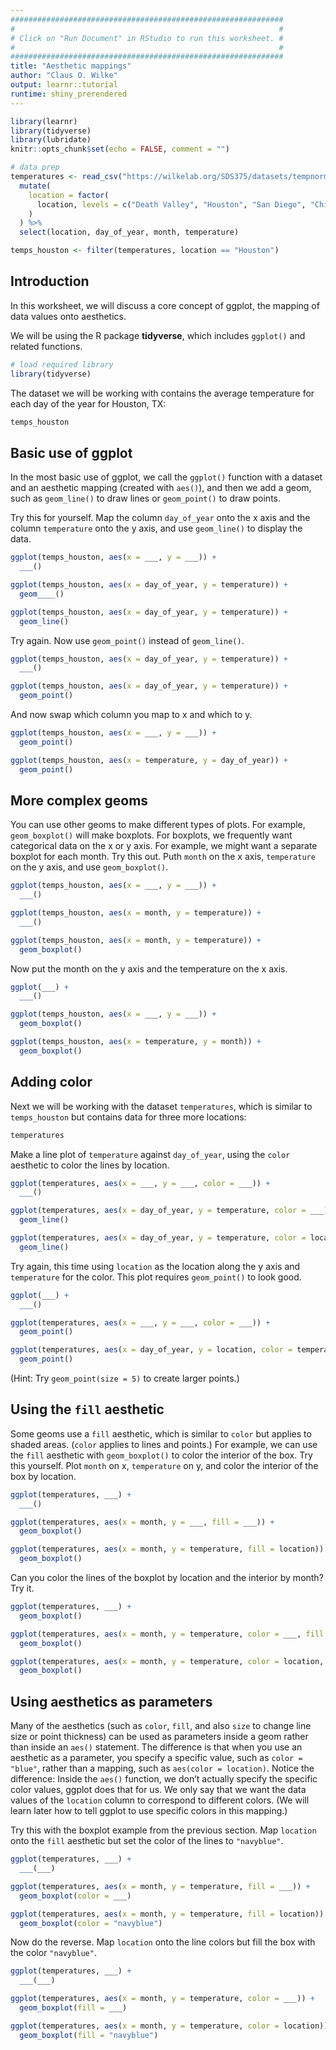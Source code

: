 ```yaml
---
#############################################################
#                                                           #
# Click on "Run Document" in RStudio to run this worksheet. #
#                                                           #
#############################################################
title: "Aesthetic mappings"
author: "Claus O. Wilke"
output: learnr::tutorial
runtime: shiny_prerendered
---
```


```r
library(learnr)
library(tidyverse)
library(lubridate)
knitr::opts_chunk$set(echo = FALSE, comment = "")

# data prep
temperatures <- read_csv("https://wilkelab.org/SDS375/datasets/tempnormals.csv") %>%
  mutate(
    location = factor(
      location, levels = c("Death Valley", "Houston", "San Diego", "Chicago")
    )
  ) %>%
  select(location, day_of_year, month, temperature)

temps_houston <- filter(temperatures, location == "Houston")
```

## Introduction

In this worksheet, we will discuss a core concept of ggplot, the mapping of data values onto aesthetics.

We will be using the R package **tidyverse**, which includes `ggplot()` and related functions.

```r
# load required library
library(tidyverse)
```

The dataset we will be working with contains the average temperature for each day of the year for Houston, TX:
```r
temps_houston
```

## Basic use of ggplot

In the most basic use of ggplot, we call the `ggplot()` function with a dataset and an aesthetic mapping (created with `aes()`), and then we add a geom, such as `geom_line()` to draw lines or `geom_point()` to draw points.

Try this for yourself. Map the column `day_of_year` onto the x axis and the column `temperature` onto the y axis, and use `geom_line()` to display the data.

```r
ggplot(temps_houston, aes(x = ___, y = ___)) +
  ___()
```

```r
ggplot(temps_houston, aes(x = day_of_year, y = temperature)) +
  geom____()
```

```r
ggplot(temps_houston, aes(x = day_of_year, y = temperature)) +
  geom_line()
```

Try again. Now use `geom_point()` instead of `geom_line()`.

```r
ggplot(temps_houston, aes(x = day_of_year, y = temperature)) +
  ___()
```

```r
ggplot(temps_houston, aes(x = day_of_year, y = temperature)) +
  geom_point()
```

And now swap which column you map to x and which to y.

```r
ggplot(temps_houston, aes(x = ___, y = ___)) +
  geom_point()
```

```r
ggplot(temps_houston, aes(x = temperature, y = day_of_year)) +
  geom_point()
```

## More complex geoms

You can use other geoms to make different types of plots. For example, `geom_boxplot()` will make boxplots. For boxplots, we frequently want categorical data on the x or y axis. For example, we might want a separate boxplot for each month. Try this out. Puth `month` on the x axis, `temperature` on the y axis, and use `geom_boxplot()`.

```r
ggplot(temps_houston, aes(x = ___, y = ___)) +
  ___()
```

```r
ggplot(temps_houston, aes(x = month, y = temperature)) +
  ___()
```

```r
ggplot(temps_houston, aes(x = month, y = temperature)) +
  geom_boxplot()
```

Now put the month on the y axis and the temperature on the x axis.

```r
ggplot(___) +
  ___()
```

```r
ggplot(temps_houston, aes(x = ___, y = ___)) +
  geom_boxplot()
```

```r
ggplot(temps_houston, aes(x = temperature, y = month)) +
  geom_boxplot()
```


## Adding color

Next we will be working with the dataset `temperatures`, which is similar to `temps_houston` but contains data for three more locations:
```r
temperatures
```

Make a line plot of `temperature` against `day_of_year`, using the `color` aesthetic to color the lines by location. 

```r
ggplot(temperatures, aes(x = ___, y = ___, color = ___)) +
  ___()
```

```r
ggplot(temperatures, aes(x = day_of_year, y = temperature, color = ___)) +
  geom_line()
```

```r
ggplot(temperatures, aes(x = day_of_year, y = temperature, color = location)) +
  geom_line()
```


Try again, this time using `location` as the location along the y axis and `temperature` for the color. This plot requires `geom_point()` to look good.

```r
ggplot(___) +
  ___()
```

```r
ggplot(temperatures, aes(x = ___, y = ___, color = ___)) +
  geom_point()
```

```r
ggplot(temperatures, aes(x = day_of_year, y = location, color = temperature)) +
  geom_point()
```

(Hint: Try `geom_point(size = 5)` to create larger points.)

## Using the `fill` aesthetic

Some geoms use a `fill` aesthetic, which is similar to `color` but applies to shaded areas. (`color` applies to lines and points.) For example, we can use the `fill` aesthetic with `geom_boxplot()` to color the interior of the box. Try this yourself. Plot `month` on x, `temperature` on y, and color the interior of the box by location.

```r
ggplot(temperatures, ___) +
  ___()
```

```r
ggplot(temperatures, aes(x = month, y = ___, fill = ___)) +
  geom_boxplot()
```

```r
ggplot(temperatures, aes(x = month, y = temperature, fill = location)) +
  geom_boxplot()
```

Can you color the lines of the boxplot by location and the interior by month? Try it.

```r
ggplot(temperatures, ___) +
  geom_boxplot()
```

```r
ggplot(temperatures, aes(x = month, y = temperature, color = ___, fill = ___)) +
  geom_boxplot()
```

```r
ggplot(temperatures, aes(x = month, y = temperature, color = location, fill = month)) +
  geom_boxplot()
```

## Using aesthetics as parameters

Many of the aesthetics (such as `color`, `fill`, and also `size` to change line size or point thickness) can be used as parameters inside a geom rather than inside an `aes()` statement. The difference is that when you use an aesthetic as a parameter, you specify a specific value, such as `color = "blue"`, rather than a mapping, such as `aes(color = location)`. Notice the difference: Inside the `aes()` function, we don't actually specify the specific color values, ggplot does that for us. We only say that we want the data values of the `location` column to correspond to different colors. (We will learn later how to tell ggplot to use specific colors in this mapping.)

Try this with the boxplot example from the previous section. Map `location` onto the `fill` aesthetic but set the color of the lines to `"navyblue"`.

```r
ggplot(temperatures, ___) +
  ___(___)
```

```r
ggplot(temperatures, aes(x = month, y = temperature, fill = ___)) +
  geom_boxplot(color = ___)
```

```r
ggplot(temperatures, aes(x = month, y = temperature, fill = location)) +
  geom_boxplot(color = "navyblue")
```

Now do the reverse. Map `location` onto the line colors but fill the box with the color `"navyblue"`.

```r
ggplot(temperatures, ___) +
  ___(___)
```

```r
ggplot(temperatures, aes(x = month, y = temperature, color = ___)) +
  geom_boxplot(fill = ___)
```

```r
ggplot(temperatures, aes(x = month, y = temperature, color = location)) +
  geom_boxplot(fill = "navyblue")
```

